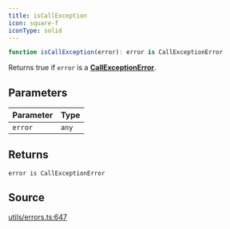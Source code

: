 ```yaml
---
title: isCallException
icon: square-f
iconType: solid
---
```


```ts
function isCallException(error): error is CallExceptionError
```

Returns true if `error` is a [**CallExceptionError**](/content/interfaces/CallExceptionError).

## Parameters

| Parameter | Type |
| :------ | :------ |
| `error` | `any` |

## Returns

`error is CallExceptionError`

## Source

[utils/errors.ts:647](https://github.com/dominant-strategies/quais.js/blob/0b080dd187bafddecb11cf27fbfdd65add0ec116/src/utils/errors.ts#L647)

